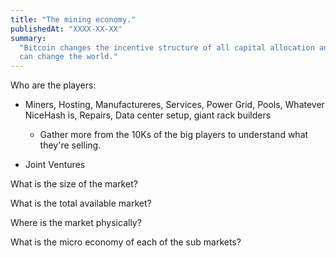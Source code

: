 ```yaml
---
title: "The mining economy."
publishedAt: "XXXX-XX-XX"
summary:
  "Bitcoin changes the incentive structure of all capital allocation and thus
  can change the world."
---
```


Who are the players:

- Miners, Hosting, Manufactureres, Services, Power Grid, Pools, Whatever
  NiceHash is, Repairs, Data center setup, giant rack builders

  - Gather more from the 10Ks of the big players to understand what they're
    selling.

- Joint Ventures

What is the size of the market?

What is the total available market?

Where is the market physically?

What is the micro economy of each of the sub markets?
